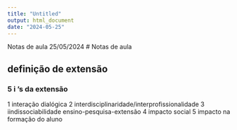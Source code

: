 ```yaml
---
title: "Untitled"
output: html_document
date: "2024-05-25"
---
```


Notas de aula 25/05/2024
# Notas de aula

## definição de extensão

### 5 i 's da extensão

1 interação dialógica
2 interdisciplinaridade/interprofissionalidade
3 iindissociabilidade ensino-pesquisa-extensão
4 impacto social
5 impacto na formação do aluno
